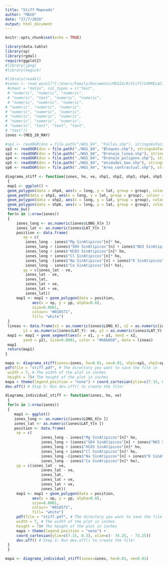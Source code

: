 ```yaml
--- 
title: "Stiff Mapeado"
author: "MAVU"
date: "27/7/2020"
output: html_document
--- 
```

```r
knitr::opts_chunk$set(echo = TRUE)
```

```r
library(data.table)
library(sp)
library(rgdal)
require(ggplot2)
#library(jpeg)
#library(magick)
```

```r
#library(readxl)
#iones <- read_excel("C:/Users/Family/Documents/MEGIA/R/Stiff/CORRELACION_NORTE_SUR_Vol_iv.xlsx", 
 #sheet = "datos", col_types = c("text", 
 # "numeric", "numeric", "numeric", 
 # "numeric", "text", "numeric", "numeric", 
 # "numeric", "numeric", "numeric", 
# "numeric", "numeric", "numeric", 
# "numeric", "numeric", "numeric", 
# "numeric", "numeric", "numeric", 
# "numeric", "numeric", "numeric", 
# "numeric", "text", "text", "text", 
# "text")) 
iones <-(MEQ_20_MAY)
```

```r
#sp1 <- readOGR(dsn = file.path("/WGS_84", "Fallas.shp"), stringsAsFactors = F)
sp2 <- readOGR(dsn = file.path("./WGS_84", "Bloques.shp"), stringsAsFactors = F)
sp3 <- readOGR(dsn = file.path("./WGS_84", "Drenaje_linea.shp"), stringsAsFactors = F)
sp4 <- readOGR(dsn = file.path("./WGS_84", "Drenaje_poligono.shp"), stringsAsFactors = F)
sp5 <- readOGR(dsn = file.path("./WGS_84", "Unidades_Geo.shp"), stringsAsFactors = F)
sp6 <- readOGR(dsn = file.path("./WGS_84", "Area_contractual.shp"), stringsAsFactors = F)
```

```r
diagrama_stiff <- function(iones, ho, ve, shp1, shp2, shp3, shp4, shp5, shp6)
 { 
 map1 <- ggplot() + 
 geom_polygon(data = shp4, aes(x = long, y = lat, group = group), colour = "#a1bad8", fill = "#a1bad8") + 
 geom_path(data = shp3, aes(x = long, y = lat, group = group), colour = "#a1bad8", fill = NA) + 
 geom_polygon(data = shp2, aes(x = long, y = lat, group = group), colour = "#cccccc", fill = NA) + 
 geom_polygon(data = shp6, aes(x = long, y = lat, group = group), colour = "#666666", fill = NA) + 
 theme_bw() 
 for(n in 1:nrow(iones)) 
 {
	 iones_long <- as.numeric(iones$LONG_X[n ])
	 iones_lat <- as.numeric(iones$LAT_Y[n ])
	 position <- data.frame(
		xp = c(
		 iones_long - iones$"Mg SinAtipicos"[n]* ho, 
		 iones_long + (iones$"SO4 SinAtipicos"[n] + iones$"NO3 SinAtipicos"[n ])* ho, 
		 iones_long + iones$"HCO3 SinAtipicos"[n]* ho, 
		 iones_long + iones$"Cl SinAtipicos"[n]* ho, 
		 iones_long -(iones$"Na SinAtipicos"[n] + iones$"K SinAtipicos"[n ])* ho, 
		 iones_long - iones$"Ca SinAtipicos"[n]* ho), 
		yp = c(iones_lat - ve, 
		 iones_lat - ve, 
		 iones_lat, 
		 iones_lat + ve, 
		 iones_lat + ve, 
		 iones_lat)) 
	 map1 <- map1 + geom_polygon(data = position, 
			aes(x = xp, y = yp, alpha=0.8), 
			size=0.0001, 
			colour= "#018571", 
			fill= "white")
 }
 lineas <- data.frame(x1 = as.numeric(iones$LONG_X), x2 = as.numeric(iones$LONG_X), 
		y1 = as.numeric(iones$LAT_Y)- ve, y2 = as.numeric(iones$LAT_Y) + ve)
 map1 <- map1 + geom_segment(aes(x = x1, y = y1, xend = x2, 
		yend = y2), size=0.0001, color = "#b8b8b8", data = lineas) 
 map1
 return(map1)
}
```

```r
mapa <- diagrama_stiff(iones=iones, ho=0.01, ve=0.01, shp1=sp1, shp2=sp2, shp3=sp3, shp4=sp4, shp5=sp5, shp6=sp6)
pdf(file = "stiff.pdf", # The directory you want to save the file in
 width = 7, # The width of the plot in inches
 height = 7)# The height of the plot in inches
mapa + theme(legend.position = "none") + coord_cartesian(ylim=c(7.15, 8.3), xlim=c(- 74.25, - 73.25)) 
dev.off() # Step 3: Run dev.off() to create the file!
```

```r
diagrama_individual_stiff <- function(iones, ho, ve)
 {
 for(n in 1:nrow(iones)) 
 {
	map1 <- ggplot() 
	iones_long <- as.numeric(iones$LONG_X[n ])
	iones_lat <- as.numeric(iones$LAT_Y[n ])
	position <- data.frame(
	 xp = c(
				iones_long - iones$"Mg SinAtipicos"[n]* ho, 
				iones_long + (iones$"SO4 SinAtipicos"[n] + iones$"NO3 SinAtipicos"[n ])* ho, 
				iones_long + iones$"HCO3 SinAtipicos"[n]* ho, 
				iones_long + iones$"Cl SinAtipicos"[n]* ho, 
				iones_long -(iones$"Na SinAtipicos"[n] + iones$"K SinAtipicos"[n ])* ho, 
				iones_long - iones$"Ca SinAtipicos"[n]* ho), 
	 yp = c(iones_lat - ve, 
				iones_lat - ve, 
				iones_lat, 
				iones_lat + ve, 
				iones_lat + ve, 
				iones_lat)) 
	 map1 <- map1 + geom_polygon(data = position, 
			aes(x = xp, y = yp, alpha=0.8), 
			size=0.0001, 
			colour= "#018571", 
			fill= "white")
	 pdf(file = "stiff.pdf", # The directory you want to save the file in
	 width = 7, # The width of the plot in inches
	 height = 7)# The height of the plot in inches
	 mapa + theme(legend.position = "none") + 
	 coord_cartesian(ylim=c(7.15, 8.3), xlim=c(- 74.25, - 73.25)) 
	 dev.off() # Step 3: Run dev.off() to create the file!
 }
 }
```

```r
mapa <- diagrama_individual_stiff(iones=iones, ho=0.01, ve=0.01)
```
